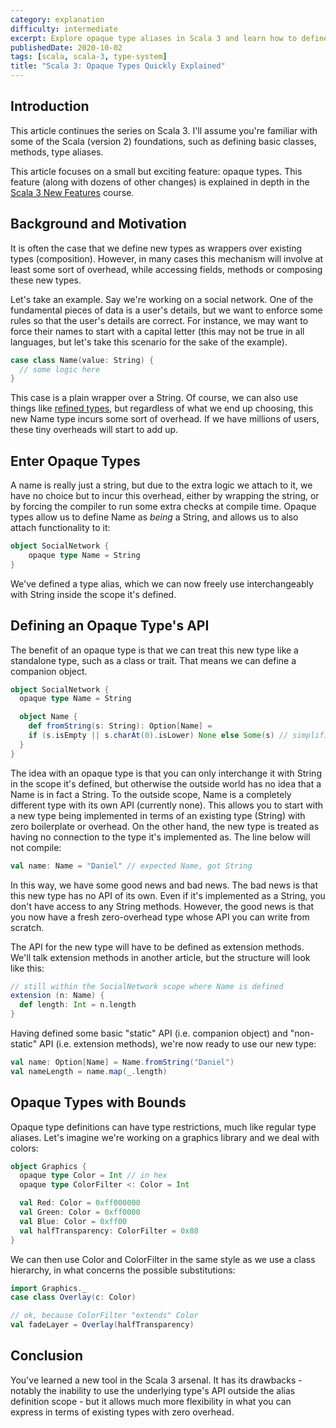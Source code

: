```yaml
---
category: explanation
difficulty: intermediate
excerpt: Explore opaque type aliases in Scala 3 and learn how to define new types with zero overhead
publishedDate: 2020-10-02
tags: [scala, scala-3, type-system]
title: "Scala 3: Opaque Types Quickly Explained"
---
```


## Introduction

This article continues the series on Scala 3. I'll assume you're familiar with some of the Scala (version 2) foundations, such as defining basic classes, methods, type aliases.

This article focuses on a small but exciting feature: opaque types. This feature (along with dozens of other changes) is explained in depth in the [Scala 3 New Features](/courses/scala-3-new-features) course.

## Background and Motivation

It is often the case that we define new types as wrappers over existing types (composition). However, in many cases this mechanism will involve at least some sort of overhead, while accessing fields, methods or composing these new types.

Let's take an example. Say we're working on a social network. One of the fundamental pieces of data is a user's details, but we want to enforce some rules so that the user's details are correct. For instance, we may want to force their names to start with a capital letter (this may not be true in all languages, but let's take this scenario for the sake of the example).

```scala
case class Name(value: String) {
  // some logic here
}
```

This case is a plain wrapper over a String. Of course, we can also use things like [refined types](https://www.youtube.com/watch?v=IDrGbsupaok), but regardless of what we end up choosing, this new Name type incurs some sort of overhead. If we have millions of users, these tiny overheads will start to add up.

## Enter Opaque Types

A name is really just a string, but due to the extra logic we attach to it, we have no choice but to incur this overhead, either by wrapping the string, or by forcing the compiler to run some extra checks at compile time. Opaque types allow us to define Name as _being_ a String, and allows us to also attach functionality to it:

```scala
object SocialNetwork {
    opaque type Name = String
}
```

We've defined a type alias, which we can now freely use interchangeably with String inside the scope it's defined.

## Defining an Opaque Type's API

The benefit of an opaque type is that we can treat this new type like a standalone type, such as a class or trait. That means we can define a companion object.

```scala
object SocialNetwork {
  opaque type Name = String

  object Name {
    def fromString(s: String): Option[Name] =
    if (s.isEmpty || s.charAt(0).isLower) None else Some(s) // simplified
  }
}
```

The idea with an opaque type is that you can only interchange it with String in the scope it's defined, but otherwise the outside world has no idea that a Name is in fact a String. To the outside scope, Name is a completely different type with its own API (currently none). This allows you to start with a new type being implemented in terms of an existing type (String) with zero boilerplate or overhead. On the other hand, the new type is treated as having no connection to the type it's implemented as. The line below will not compile:

```scala
val name: Name = "Daniel" // expected Name, got String
```

In this way, we have some good news and bad news. The bad news is that this new type has no API of its own. Even if it's implemented as a String, you don't have access to any String methods. However, the good news is that you now have a fresh zero-overhead type whose API you can write from scratch.

The API for the new type will have to be defined as extension methods. We'll talk extension methods in another article, but the structure will look like this:

```scala
// still within the SocialNetwork scope where Name is defined
extension (n: Name) {
  def length: Int = n.length
}
```

Having defined some basic "static" API (i.e. companion object) and "non-static" API (i.e. extension methods), we're now ready to use our new type:

```scala
val name: Option[Name] = Name.fromString("Daniel")
val nameLength = name.map(_.length)
```

## Opaque Types with Bounds

Opaque type definitions can have type restrictions, much like regular type aliases. Let's imagine we're working on a graphics library and we deal with colors:

```scala
object Graphics {
  opaque type Color = Int // in hex
  opaque type ColorFilter <: Color = Int

  val Red: Color = 0xff000000
  val Green: Color = 0xff0000
  val Blue: Color = 0xff00
  val halfTransparency: ColorFilter = 0x88
}
```

We can then use Color and ColorFilter in the same style as we use a class hierarchy, in what concerns the possible substitutions:

```scala
import Graphics._
case class Overlay(c: Color)

// ok, because ColorFilter "extends" Color
val fadeLayer = Overlay(halfTransparency)
```

## Conclusion

You've learned a new tool in the Scala 3 arsenal. It has its drawbacks - notably the inability to use the underlying type's API outside the alias definition scope - but it allows much more flexibility in what you can express in terms of existing types with zero overhead.
